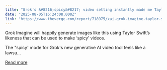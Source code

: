 ```yaml
---
title: "Grok’s &#8216;spicy&#8217; video setting instantly made me Taylor Swift nude deepfakes"
date: "2025-08-05T16:24:08.000Z"
link: "https://www.theverge.com/report/718975/xai-grok-imagine-taylor-swifty-deepfake-nudes"
---
```


Grok Imagine will happily generate images like this using Taylor Swift’s likeness that can be used to make ‘spicy’ videos.	

The "spicy' mode for Grok's new generative AI video tool feels like a lawsu...

[Read more](https://www.theverge.com/report/718975/xai-grok-imagine-taylor-swifty-deepfake-nudes)
